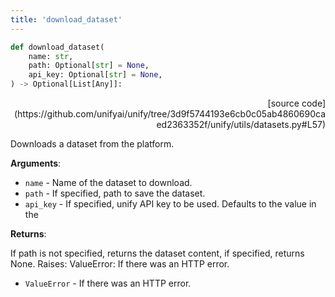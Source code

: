 ```yaml
---
title: 'download_dataset'
---
```


```python
def download_dataset(
    name: str,
    path: Optional[str] = None,
    api_key: Optional[str] = None,
) -> Optional[List[Any]]:
```

<p align="right">[source code](https://github.com/unifyai/unify/tree/3d9f5744193e6cb0c05ab4860690caed2363352f/unify/utils/datasets.py#L57)</p>

Downloads a dataset from the platform.

**Arguments**:

- `name` - Name of the dataset to download.
- `path` - If specified, path to save the dataset.
- `api_key` - If specified, unify API key to be used. Defaults to the value in the



**Returns**:

If path is not specified, returns the dataset content, if specified, returns
None.
Raises:
ValueError: If there was an HTTP error.
- `ValueError` - If there was an HTTP error.